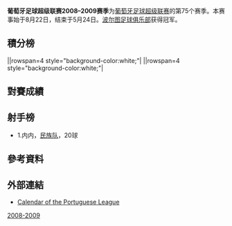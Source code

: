 {{Infobox football league season
| competition                = [[葡萄牙足球超級聯賽|葡萄牙足球超級聯賽]]
| season                     = 2008–09
| dates                      = 
| winners                    = [[波圖|波圖]]
| prevseason                 = [[2007年至2008年葡萄牙足球超級聯賽|2007–08]]
| nextseason                 = [[2009年至2010年葡萄牙足球超級聯賽|2009–10]]
| updated                    = 
}}
'''葡萄牙足球超级联赛2008–2009赛季'''为[[葡萄牙足球超级联赛|葡萄牙足球超级联赛]]的第75个赛季。本赛事始于8月22日，结束于5月24日。[[波尔图足球俱乐部|波尔图足球俱乐部]]获得冠军。

== 積分榜 ==
{{Fb cl header |sort=y |hth=y }}
{{Fb cl team |p=1 |t=Porto               |w=21|d=7 |l=2 |gf=61|ga=18|bc=#ACE1AF|champion=y}}
{{Fb cl2 qr |rows=1 |s=2009-10 |c=UCL |r=GS}}
{{Fb cl team |p=2 |t=Sporting CP         |w=20|d=6 |l=4 |gf=45|ga=20|bc=#D0F0C0}}
{{Fb cl2 qr |rows=1 |s=2009-10 |c=UCL |r=QR3NC}}
{{Fb cl team |p=3 |t=Benfica             |w=17|d=8 |l=5 |gf=54|ga=32|bc=#79BDFF}}
{{Fb cl2 qr |rows=2 |s=2009-10 |c=UEL |r=PO}}
{{Fb cl team |p=4 |t=Nacional            |w=15|d=7 |l=8 |gf=47|ga=32|bc=#79BDFF}}
{{Fb cl team |p=5 |t=Sporting de Braga   |w=13|d=11|l=6 |gf=38|ga=21|bc=#97DEFF}}
{{Fb cl2 qr |rows=1 |s=2009-10 |c=UEL |r=QR3}}
{{Fb cl team |p=6 |t=Leixões             |w=12|d=9 |l=9 |gf=30|ga=31}}||rowspan=4 style="background-color:white;"|
{{Fb cl team |p=7 |t=Académica           |w=10|d=9 |l=11|gf=28|ga=32}}
{{Fb cl team |p=8 |t=Vitória de Guimarães|w=10|d=8 |l=12|gf=32|ga=36}}
{{Fb cl team |p=9 |t=Marítimo            |w=9 |d=10|l=11|gf=35|ga=36}}
{{Fb cl team |p=10|t=Paços de Ferreira   |w=9 |d=7 |l=14|gf=37|ga=42|bc=#BBEBFF}}
{{Fb cl2 qr |rows=1 |s=2009-10 |c=UEL |r=QR2 |nt=1 }}
{{Fb cl hth |qr=y |rows=2 |hth=PAC 1–0 EST<br />EST 0–2 PAC}}
{{Fb cl team |p=11|t=Estrela da Amadora  |w=8 |d=10|l=12|gf=26|ga=38|bc=#FF8888|relegated=y}}
{{Fb cl2 qr  |relegation=y|rows=1 |s=2009-10 |c=Liga de Honra|nt=2}}
{{Fb cl team |p=12|t=Rio Ave             |w=8 |d=6 |l=16|gf=20|ga=35}}||rowspan=4 style="background-color:white;"|
{{Fb cl team |p=13|t=Naval 1º de Maio    |w=7 |d=8 |l=15|gf=25|ga=39}}
{{Fb cl team |p=14|t=Vitória de Setúbal  |w=7 |d=5 |l=18|gf=21|ga=46}}
{{Fb cl team |p=15|t=Belenenses          |w=5 |d=9 |l=16|gf=28|ga=52}}
{{Fb cl team |p=16|t=Trofense            |w=5 |d=8 |l=17|gf=25|ga=42|bc=#FF8888|relegated=y}}
{{Fb cl2 qr  |relegation=y|rows=1 |s=2009-10 |c=Liga de Honra}}
{{Fb cl footer |s=[http://www.lpfp.pt/Liga_sagres/pages/jornada.aspx?epoca=20082009 lpfp.pt] {{pt}}|orfc=1).積分；2).對賽分數；3).對賽得失球差；4).對賽入球；5).得失球差；6).入球。 |nt=<sup>1</sup>冠军[[波尔图足球俱乐部|波尔图队]]获得[[欧洲冠军联赛|欧洲冠军联赛]]资格(直接进入小组赛)，亚军[[里斯本竞技|里斯本竞技]]获得欧洲冠军联赛资格(进入第三轮资格赛)，季军[[本菲卡足球俱乐部|本菲卡队]]、第4名[[國民體育會_(葡萄牙)|民族队]]获得欧足联欧洲联赛资格(进入资格附加赛)，第5名[[布拉加体育俱乐部|布拉加]]获得欧足联欧洲联赛资格(进入第三轮资格赛)。<br /><sup>2</sup>第16名[[泰罗芬斯竞技俱乐部|泰罗芬斯]]降入甲级联赛。[[艾馬多拉|阿马多拉]]因为财务问题降级。<ref>{{cite news |url=http://www.maisfutebol.iol.pt/belenenses/e-amadora-liga-belenenses-inscricao/1072743-1463.html |title=Inscrição do E. Amadora rejeitada, Belenenses fica na Liga |trans_title=Registration of E. Amadora rejected, Belenenses is in Liga |date=30 June 2009 |publisher=Mais futebol |language=pt |accessdate=19 July 2009 |archive-url=https://web.archive.org/web/20090703012546/http://www.maisfutebol.iol.pt/belenenses/e-amadora-liga-belenenses-inscricao/1072743-1463.html |archive-date=2009-07-03 |dead-url=yes }}</ref>}}

== 對賽成績 ==
{{fb r2 header |nt=16 |Académica |Belenenses |Benfica |Sporting de Braga |Estrela da Amadora |Leixões |Marítimo |Nacional |Naval 1º de Maio |Paços de Ferreira |Porto |Rio Ave |Sporting CP |Trofense |Vitória de Guimarães |Vitória de Setúbal }}

{{fb r team |t=Académica }}
<!--            Académica --> {{fb r |r=null }}
<!--           Belenenses --> {{fb r |gf=1 |ga=0 }}
<!--              Benfica --> {{fb r |gf=0 |ga=2 }}
<!--    Sporting de Braga --> {{fb r |gf=1 |ga=1 }}
<!--   Estrela da Amadora --> {{fb r |gf=2 |ga=2 }}
<!--              Leixões --> {{fb r |gf=0 |ga=0 }}
<!--             Marítimo --> {{fb r |gf=3 |ga=1 }}
<!--             Nacional --> {{fb r |gf=1 |ga=1 }}
<!--     Naval 1º de Maio --> {{fb r |gf=3 |ga=1 }}
<!--    Paços de Ferreira --> {{fb r |gf=2 |ga=1 }}
<!--                Porto --> {{fb r |gf=0 |ga=3 }}
<!--              Rio Ave --> {{fb r |gf=1 |ga=0 }}
<!--          Sporting CP --> {{fb r |gf=0 |ga=0 }}
<!--             Trofense --> {{fb r |gf=1 |ga=0 }}
<!-- Vitória de Guimarães --> {{fb r |gf=2 |ga=1 }}
<!--   Vitória de Setúbal --> {{fb r |gf=1 |ga=0 }}

{{fb r team |t=Belenenses }}
<!--            Académica --> {{fb r |gf=1 |ga=0 }}
<!--           Belenenses --> {{fb r |r=null }}
<!--              Benfica --> {{fb r |gf=0 |ga=0 }}
<!--    Sporting de Braga --> {{fb r |gf=0 |ga=5 }}
<!--   Estrela da Amadora --> {{fb r |gf=2 |ga=2 }}
<!--              Leixões --> {{fb r |gf=0 |ga=1 }}
<!--             Marítimo --> {{fb r |gf=0 |ga=2 }}
<!--             Nacional --> {{fb r |gf=1 |ga=2 }}
<!--     Naval 1º de Maio --> {{fb r |gf=1 |ga=2 }}
<!--    Paços de Ferreira --> {{fb r |gf=2 |ga=2 }}
<!--                Porto --> {{fb r |gf=1 |ga=3 }}
<!--              Rio Ave --> {{fb r |gf=1 |ga=0 }}
<!--          Sporting CP --> {{fb r |gf=1 |ga=2 }}
<!--             Trofense --> {{fb r |gf=3 |ga=2 }}
<!-- Vitória de Guimarães --> {{fb r |gf=1 |ga=1 }}
<!--   Vitória de Setúbal --> {{fb r |gf=2 |ga=1 }}

{{fb r team |t=Benfica }}
<!--            Académica --> {{fb r |gf=0 |ga=1 }}
<!--           Belenenses --> {{fb r |gf=3 |ga=1 }}
<!--              Benfica --> {{fb r |r=null }}
<!--    Sporting de Braga --> {{fb r |gf=1 |ga=0 }}
<!--   Estrela da Amadora --> {{fb r |gf=1 |ga=0 }}
<!--              Leixões --> {{fb r |gf=2 |ga=1 }}
<!--             Marítimo --> {{fb r |gf=3 |ga=2 }}
<!--             Nacional --> {{fb r |gf=0 |ga=0 }}
<!--     Naval 1º de Maio --> {{fb r |gf=2 |ga=1 }}
<!--    Paços de Ferreira --> {{fb r |gf=3 |ga=2 }} 
<!--                Porto --> {{fb r |gf=1 |ga=1 }}
<!--              Rio Ave --> {{fb r |gf=1 |ga=0 }}
<!--          Sporting CP --> {{fb r |gf=2 |ga=0 }}
<!--             Trofense --> {{fb r |gf=2 |ga=2 }}
<!-- Vitória de Guimarães --> {{fb r |gf=0 |ga=1 }}
<!--   Vitória de Setúbal --> {{fb r |gf=2 |ga=2 }}

{{fb r team |t=Sporting de Braga}}
<!--            Académica --> {{fb r |gf=1 |ga=1 }}
<!--           Belenenses --> {{fb r |gf=2 |ga=0 }}
<!--              Benfica --> {{fb r |gf=1 |ga=3 }}
<!--    Sporting de Braga --> {{fb r |r=null }}
<!--   Estrela da Amadora --> {{fb r |gf=5 |ga=0 }}
<!--              Leixões --> {{fb r |gf=0 |ga=1 }}
<!--             Marítimo --> {{fb r |gf=1 |ga=1 }}
<!--             Nacional --> {{fb r |gf=1 |ga=0 }}
<!--     Naval 1º de Maio --> {{fb r |gf=1 |ga=1 }}
<!--    Paços de Ferreira --> {{fb r |gf=2 |ga=0 }}
<!--                Porto --> {{fb r |gf=0 |ga=2 }}
<!--              Rio Ave --> {{fb r |gf=1 |ga=0 }}
<!--          Sporting CP --> {{fb r |gf=0 |ga=1 }}
<!--             Trofense --> {{fb r |gf=1 |ga=0 }}
<!-- Vitória de Guimarães --> {{fb r |gf=1 |ga=0 }}
<!--   Vitória de Setúbal --> {{fb r |gf=1 |ga=0 }}

{{fb r team |t=Estrela da Amadora }}
<!--            Académica --> {{fb r |gf=1 |ga=0 }}
<!--           Belenenses --> {{fb r |gf=1 |ga=1 }}
<!--              Benfica --> {{fb r |gf=1 |ga=2 }}
<!--    Sporting de Braga --> {{fb r |gf=2 |ga=2 }}
<!--   Estrela da Amadora --> {{fb r |r=null }}
<!--              Leixões --> {{fb r |gf=2 |ga=1 }}
<!--             Marítimo --> {{fb r |gf=0 |ga=0 }}
<!--             Nacional --> {{fb r |gf=1 |ga=0 }}
<!--     Naval 1º de Maio --> {{fb r |gf=1 |ga=0 }}
<!--    Paços de Ferreira --> {{fb r |gf=0 |ga=2 }}
<!--                Porto --> {{fb r |gf=2 |ga=4 }}
<!--              Rio Ave --> {{fb r |gf=2 |ga=0 }}
<!--          Sporting CP --> {{fb r |gf=1 |ga=3 }}
<!--             Trofense --> {{fb r |gf=1 |ga=0 }}
<!-- Vitória de Guimarães --> {{fb r |gf=1 |ga=0 }}
<!--   Vitória de Setúbal --> {{fb r |gf=0 |ga=0 }}

{{fb r team |t=Leixões }}
<!--            Académica --> {{fb r |gf=0 |ga=1 }}
<!--           Belenenses --> {{fb r |gf=2 |ga=2 }}
<!--              Benfica --> {{fb r |gf=1 |ga=1 }}
<!--    Sporting de Braga --> {{fb r |gf=2 |ga=0 }}
<!--   Estrela da Amadora --> {{fb r |gf=1 |ga=1 }}
<!--              Leixões --> {{fb r |r=null }}
<!--             Marítimo --> {{fb r |gf=1 |ga=0 }}
<!--             Nacional --> {{fb r |gf=1 |ga=3 }}
<!--     Naval 1º de Maio --> {{fb r |gf=1 |ga=1 }}
<!--    Paços de Ferreira --> {{fb r |gf=2 |ga=1 }}
<!--                Porto --> {{fb r |gf=1 |ga=4 }}
<!--              Rio Ave --> {{fb r |gf=1 |ga=0 }}
<!--          Sporting CP --> {{fb r |gf=0 |ga=1 }}  
<!--             Trofense --> {{fb r |gf=2 |ga=0 }}
<!-- Vitória de Guimarães --> {{fb r |gf=2 |ga=2 }}
<!--   Vitória de Setúbal --> {{fb r |gf=0 |ga=0 }}

{{fb r team |t=Marítimo }}
<!--            Académica --> {{fb r |gf=2 |ga=0 }}
<!--           Belenenses --> {{fb r |gf=1 |ga=1 }}
<!--              Benfica --> {{fb r |gf=0 |ga=6 }}
<!--    Sporting de Braga --> {{fb r |gf=0 |ga=0 }}
<!--   Estrela da Amadora --> {{fb r |gf=1 |ga=0 }}
<!--              Leixões --> {{fb r |gf=0 |ga=0 }}
<!--             Marítimo --> {{fb r |r=null }}
<!--             Nacional --> {{fb r |gf=4 |ga=2 }}
<!--     Naval 1º de Maio --> {{fb r |gf=1 |ga=0 }}
<!--    Paços de Ferreira --> {{fb r |gf=4 |ga=1 }}
<!--                Porto --> {{fb r |gf=0 |ga=3 }}
<!--              Rio Ave --> {{fb r |gf=1 |ga=1 }}
<!--          Sporting CP --> {{fb r |gf=1 |ga=2 }}
<!--             Trofense --> {{fb r |gf=1 |ga=1 }}  
<!-- Vitória de Guimarães --> {{fb r |gf=0 |ga=1 }}
<!--   Vitória de Setúbal --> {{fb r |gf=5 |ga=1 }}

{{fb r team |t=Nacional }}
<!--            Académica --> {{fb r |gf=3 |ga=1 }}
<!--           Belenenses --> {{fb r |gf=4 |ga=2 }}
<!--              Benfica --> {{fb r |gf=3 |ga=1 }}
<!--    Sporting de Braga --> {{fb r |gf=1 |ga=1 }}
<!--   Estrela da Amadora --> {{fb r |gf=1 |ga=2 }}
<!--              Leixões --> {{fb r |gf=0 |ga=0 }}
<!--             Marítimo --> {{fb r |gf=1 |ga=1 }}
<!--             Nacional --> {{fb r |r=null }}
<!--     Naval 1º de Maio --> {{fb r |gf=2 |ga=1 }}
<!--    Paços de Ferreira --> {{fb r |gf=1 |ga=0 }}
<!--                Porto --> {{fb r |gf=2 |ga=4 }}
<!--              Rio Ave --> {{fb r |gf=0 |ga=0 }}
<!--          Sporting CP --> {{fb r |gf=1 |ga=1 }}
<!--             Trofense --> {{fb r |gf=1 |ga=0 }}
<!-- Vitória de Guimarães --> {{fb r |gf=3 |ga=0 }}
<!--   Vitória de Setúbal --> {{fb r |gf=1 |ga=0 }}

{{fb r team |t=Naval 1º de Maio }}
<!--            Académica --> {{fb r |gf=2 |ga=1 }}
<!--           Belenenses --> {{fb r |gf=1 |ga=1 }}
<!--              Benfica --> {{fb r |gf=1 |ga=2 }}
<!--    Sporting de Braga --> {{fb r |gf=1 |ga=2 }}
<!--   Estrela da Amadora --> {{fb r |gf=0 |ga=0 }}
<!--              Leixões --> {{fb r |gf=1 |ga=0 }}
<!--             Marítimo --> {{fb r |gf=1 |ga=0 }}
<!--             Nacional --> {{fb r |gf=0 |ga=4 }}
<!--     Naval 1º de Maio --> {{fb r |r=null }}
<!--    Paços de Ferreira --> {{fb r |gf=0 |ga=0 }} 
<!--                Porto --> {{fb r |gf=1 |ga=0 }}
<!--              Rio Ave --> {{fb r |gf=0 |ga=1 }}
<!--          Sporting CP --> {{fb r |gf=0 |ga=1 }}
<!--             Trofense --> {{fb r |gf=3 |ga=1 }}
<!-- Vitória de Guimarães --> {{fb r |gf=0 |ga=0 }}
<!--   Vitória de Setúbal --> {{fb r |gf=2 |ga=2 }}

{{fb r team |t=Paços de Ferreira}}
<!--            Académica --> {{fb r |gf=1 |ga=1 }}
<!--           Belenenses --> {{fb r |gf=1 |ga=1 }}
<!--              Benfica --> {{fb r |gf=3 |ga=4 }}
<!--    Sporting de Braga --> {{fb r |gf=0 |ga=2 }}
<!--   Estrela da Amadora --> {{fb r |gf=1 |ga=0 }}
<!--              Leixões --> {{fb r |gf=4 |ga=0 }}
<!--             Marítimo --> {{fb r |gf=2 |ga=1 }}
<!--             Nacional --> {{fb r |gf=2 |ga=3 }}
<!--     Naval 1º de Maio --> {{fb r |gf=2 |ga=1}}
<!--    Paços de Ferreira --> {{fb r |r=null }}
<!--                Porto --> {{fb r |gf=0 |ga=2 }}
<!--              Rio Ave --> {{fb r |gf=2 |ga=0 }}
<!--          Sporting CP --> {{fb r |gf=0 |ga=0 }}
<!--             Trofense --> {{fb r |gf=1 |ga=0 }}
<!-- Vitória de Guimarães --> {{fb r |gf=1 |ga=1 }}
<!--   Vitória de Setúbal --> {{fb r |gf=2 |ga=0 }}

{{fb r team |t=Porto }}
<!--            Académica --> {{fb r |gf=2 |ga=1 }}
<!--           Belenenses --> {{fb r |gf=2 |ga=0 }}
<!--              Benfica --> {{fb r |gf=1 |ga=1 }}
<!--    Sporting de Braga --> {{fb r |gf=1 |ga=1 }}
<!--   Estrela da Amadora --> {{fb r |gf=3 |ga=0 }}
<!--              Leixões --> {{fb r |gf=2 |ga=3 }}
<!--             Marítimo --> {{fb r |gf=0 |ga=0 }}
<!--             Nacional --> {{fb r |gf=1 |ga=0 }}
<!--     Naval 1º de Maio --> {{fb r |gf=2 |ga=0 }}
<!--    Paços de Ferreira --> {{fb r |gf=2 |ga=0 }}
<!--                Porto --> {{fb r |r=null }}
<!--              Rio Ave --> {{fb r |gf=3 |ga=1 }} 
<!--          Sporting CP --> {{fb r |gf=0 |ga=0 }}
<!--             Trofense --> {{fb r |gf=0 |ga=0 }}
<!-- Vitória de Guimarães --> {{fb r |gf=2 |ga=0 }}
<!--   Vitória de Setúbal --> {{fb r |gf=2 |ga=0 }}

{{fb r team |t=Rio Ave }}
<!--            Académica --> {{fb r |gf=1 |ga=0 }}
<!--           Belenenses --> {{fb r |gf=0 |ga=1 }}
<!--              Benfica --> {{fb r |gf=1 |ga=1 }}
<!--    Sporting de Braga --> {{fb r |gf=0 |ga=0 }}
<!--   Estrela da Amadora --> {{fb r |gf=2 |ga=1 }}
<!--              Leixões --> {{fb r |gf=1 |ga=2 }}
<!--             Marítimo --> {{fb r |gf=1 |ga=1 }}
<!--             Nacional --> {{fb r |gf=0 |ga=3 }}
<!--     Naval 1º de Maio --> {{fb r |gf=2 |ga=0 }}
<!--    Paços de Ferreira --> {{fb r |gf=3 |ga=2 }}
<!--                Porto --> {{fb r |gf=0 |ga=0 }}
<!--              Rio Ave --> {{fb r |r=null }}
<!--          Sporting CP --> {{fb r |gf=0 |ga=1 }}
<!--             Trofense --> {{fb r |gf=2 |ga=1 }}
<!-- Vitória de Guimarães --> {{fb r |gf=2 |ga=4 }}
<!--   Vitória de Setúbal --> {{fb r |gf=1 |ga=0 }}

{{fb r team |t=Sporting CP }}
<!--            Académica --> {{fb r |gf=0 |ga=0 }}
<!--           Belenenses --> {{fb r |gf=2 |ga=0 }}
<!--              Benfica --> {{fb r |gf=3 |ga=2 }}
<!--    Sporting de Braga --> {{fb r |gf=2 |ga=3 }}
<!--   Estrela da Amadora --> {{fb r |gf=2 |ga=1 }}
<!--              Leixões --> {{fb r |gf=0 |ga=1 }}
<!--             Marítimo --> {{fb r |gf=2 |ga=0 }}
<!--             Nacional --> {{fb r |gf=3 |ga=1 }}
<!--     Naval 1º de Maio --> {{fb r |gf=3 |ga=1 }}
<!--    Paços de Ferreira --> {{fb r |gf=2 |ga=0 }}
<!--                Porto --> {{fb r |gf=1 |ga=2 }}
<!--              Rio Ave --> {{fb r |gf=2 |ga=0 }}
<!--          Sporting CP --> {{fb r |r=null }}
<!--             Trofense --> {{fb r |gf=3 |ga=1 }}
<!-- Vitória de Guimarães --> {{fb r |gf=2 |ga=0 }}
<!--   Vitória de Setúbal --> {{fb r |gf=2 |ga=1 }}

{{fb r team |t=Trofense }}
<!--            Académica --> {{fb r |gf=0 |ga=0 }}
<!--           Belenenses --> {{fb r |gf=2 |ga=1 }}
<!--              Benfica --> {{fb r |gf=2 |ga=0 }}
<!--    Sporting de Braga --> {{fb r |gf=0 |ga=0 }}
<!--   Estrela da Amadora --> {{fb r |gf=1 |ga=1 }}
<!--              Leixões --> {{fb r |gf=1 |ga=2 }}
<!--             Marítimo --> {{fb r |gf=0 |ga=2 }}
<!--             Nacional --> {{fb r |gf=1 |ga=2 }}
<!--     Naval 1º de Maio --> {{fb r |gf=2 |ga=2 }}
<!--    Paços de Ferreira --> {{fb r |gf=1 |ga=3 }}
<!--                Porto --> {{fb r |gf=1 |ga=4 }}
<!--              Rio Ave --> {{fb r |gf=2 |ga=0 }}
<!--          Sporting CP --> {{fb r |gf=0 |ga=0 }}
<!--             Trofense --> {{fb r |r=null }}
<!-- Vitória de Guimarães --> {{fb r |gf=1 |ga=3 }}
<!--   Vitória de Setúbal --> {{fb r |gf=0 |ga=1 }}

{{fb r team |t=Vitória de Guimarães }}
<!--            Académica --> {{fb r |gf=3 |ga=2 }}
<!--           Belenenses --> {{fb r |gf=3 |ga=1 }}
<!--              Benfica --> {{fb r |gf=1 |ga=2 }}
<!--    Sporting de Braga --> {{fb r |gf=0 |ga=0 }}
<!--   Estrela da Amadora --> {{fb r |gf=0 |ga=0 }}
<!--              Leixões --> {{fb r |gf=1 |ga=0 }}
<!--             Marítimo --> {{fb r |gf=2 |ga=1 }}
<!--             Nacional --> {{fb r |gf=0 |ga=2 }}
<!--     Naval 1º de Maio --> {{fb r |gf=1 |ga=0 }}
<!--    Paços de Ferreira --> {{fb r |gf=0 |ga=0 }}
<!--                Porto --> {{fb r |gf=1 |ga=3 }}
<!--              Rio Ave --> {{fb r |gf=0 |ga=1 }}
<!--          Sporting CP --> {{fb r |gf=1 |ga=2 }}
<!--             Trofense --> {{fb r |gf=0 |ga=1 }}
<!-- Vitória de Guimarães --> {{fb r |r=null }}
<!--   Vitória de Setúbal --> {{fb r |gf=1 |ga=1 }}

{{fb r team |t=Vitória de Setúbal}}
<!--            Académica --> {{fb r |gf=2 |ga=1 }}
<!--           Belenenses --> {{fb r |gf=2 |ga=0 }}
<!--              Benfica --> {{fb r |gf=0 |ga=4 }}
<!--    Sporting de Braga --> {{fb r |gf=0 |ga=3 }}  
<!--   Estrela da Amadora --> {{fb r |gf=1 |ga=0 }}
<!--              Leixões --> {{fb r |gf=0 |ga=1 }}
<!--             Marítimo --> {{fb r |gf=0 |ga=2 }}
<!--             Nacional --> {{fb r |gf=2 |ga=0 }}
<!--     Naval 1º de Maio --> {{fb r |gf=0 |ga=1 }}
<!--    Paços de Ferreira --> {{fb r |gf=2 |ga=1 }}
<!--                Porto --> {{fb r |gf=0 |ga=3 }}
<!--              Rio Ave --> {{fb r |gf=1 |ga=0 }}
<!--          Sporting CP --> {{fb r |gf=0 |ga=2 }}
<!--             Trofense --> {{fb r |gf=0 |ga=2 }}
<!-- Vitória de Guimarães --> {{fb r |gf=2 |ga=4 }}
<!--   Vitória de Setúbal --> {{fb r |r=null }}
<!--
-->{{fb r footer |s=[http://www.lpfp.pt/Liga_sagres/pages/jornada.aspx?epoca=20082009 lpfp.pt] {{pt}} }}

== 射手榜 ==
* 1.内内，[[國民體育會_(葡萄牙)|民族队]]，20球

== 參考資料 ==
{{reflist}}

== 外部連結 ==
* [http://www.lpfp.pt/default.aspx?CpContentId=287162 Calendar of the Portuguese League]{{Wayback|url=http://www.lpfp.pt/default.aspx?CpContentId=287162 |date=20120205120350 }} {{pt}}

{{葡超聯2008/09}}
{{葡超赛季}}

[[Category:葡萄牙足球超级联赛|2008-2009]]